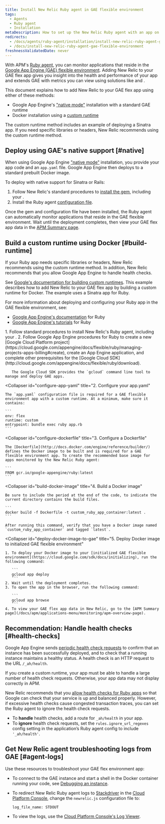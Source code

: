 ```yaml
---
title: Install New Relic Ruby agent in GAE flexible environment
tags:
  - Agents
  - Ruby agent
  - Installation
metaDescription: How to set up the New Relic Ruby agent with an app on the Google App Engine (GAE) flexible environment.
redirects:
  - /docs/agents/ruby-agent/installation/install-new-relic-ruby-agent-gae-flexible-environment
  - /docs/install-new-relic-ruby-agent-gae-flexible-environment
freshnessValidatedDate: never
---
```


With APM's [Ruby agent](/docs/agents/ruby-agent/getting-started/introduction-new-relic-ruby), you can monitor applications that reside in the [Google App Engine (GAE) flexible environment](https://cloud.google.com/appengine/docs/flexible/ruby/). Adding New Relic to your GAE flex app gives you insight into the health and performance of your app and extends GAE with metrics you can view using solutions like [<InlinePopover type="apm" />](/docs/apm) and [<InlinePopover type="browser" />](/docs/browser/new-relic-browser/getting-started/introduction-new-relic-browser).

This document explains how to add New Relic to your GAE flex app using either of these methods:

* Google App Engine's ["native mode"](/docs/accounts-partnerships/partnerships/google-cloud-platform-gcp/google-app-engine-environment#native-mode) installation with a standard GAE runtime
* Docker installation using a [custom runtime](https://cloud.google.com/appengine/docs/flexible/custom-runtimes/about-custom-runtimes)

The custom runtime method includes an example of deploying a Sinatra app. If you need specific libraries or headers, New Relic recommends using the custom runtime method.

## Deploy using GAE's native support [#native]

When using Google App Engine ["native mode"](/docs/accounts-partnerships/partnerships/google-cloud-platform-gcp/google-app-engine-environment#native-mode) installation, you provide your app code and an `app.yaml` file. Google App Engine then deploys to a standard prebuilt Docker image.

To deploy with native support for Sinatra or Rails:

1. Follow New Relic's standard procedures to [install the gem](/docs/agents/ruby-agent/installation/install-new-relic-ruby-agent#Installing_the_Gem), including your <InlinePopover type="licenseKey" />.
2. Install the Ruby agent [configuration file](/docs/agents/ruby-agent/installation/install-new-relic-ruby-agent#Configuration_file).

Once the gem and configuration file have been installed, the Ruby agent can automatically monitor applications that reside in the GAE flexible environment. Wait until the deployment completes, then view your GAE flex app data in the [APM Summary page](/docs/apm/applications-menu/monitoring/apm-overview-page).

## Build a custom runtime using Docker [#build-runtime]

<Callout variant="tip">
  If your Ruby app needs specific libraries or headers, New Relic recommends using the custom runtime method. In addition, New Relic recommends that you allow Google App Engine to handle health checks.
</Callout>

See [Google's documentation for building custom runtimes](https://cloud.google.com/appengine/docs/flexible/custom-runtimes/build). This example describes how to add New Relic to your GAE flex app by building a custom runtime for Docker. The example uses a Sinatra app for Ruby.

For more information about deploying and configuring your Ruby app in the GAE flexible environment, see:

* [Google App Engine's documentation](https://cloud.google.com/appengine/docs/flexible/ruby/) for Ruby
* [Google App Engine's tutorials](https://cloud.google.com/appengine/docs/flexible/ruby/tutorials) for Ruby

<CollapserGroup>
  <Collapser
    id="setup-gae"
    title="1. Set up the GAE project and install dependencies"
  >
    1. Follow standard procedures to install New Relic's Ruby agent, including your <InlinePopover type="licenseKey" />.
    2. Follow Google App Engine procedures for Ruby to create a new [Google Cloud Platform project](https://cloud.google.com/appengine/docs/flexible/ruby/managing-projects-apps-billing#create), create an App Engine application, and complete other prerequisites for the [Google Cloud SDK](http://cloud.google.com/appengine/docs/flexible/ruby/download).

       The Google Cloud SDK provides the `gcloud` command line tool to manage and deploy GAE apps.
  </Collapser>

  <Collapser
    id="configure-app-yaml"
    title="2. Configure your app.yaml"
  >
    The `app.yaml` configuration file is required for a GAE flexible environment app with a custom runtime. At a minimum, make sure it contains:

    ```
    env: flex
    runtime: custom
    entrypoint: bundle exec ruby app.rb
    ```
  </Collapser>

  <Collapser
    id="configure-dockerfile"
    title="3. Configure a Dockerfile"
  >
    The [Dockerfile](http://docs.docker.com/engine/reference/builder/) defines the Docker image to be built and is required for a GAE flexible environment app. To create the recommended base image for apps monitored by the New Relic Ruby agent:

    ```
    FROM gcr.io/google-appengine/ruby:latest
    ```
  </Collapser>

  <Collapser
    id="build-docker-image"
    title="4. Build a Docker image"
  >
    Be sure to include the period at the end of the code, to indicate the current directory contains the build files.

    ```
    docker build -f Dockerfile -t custom_ruby_app_container:latest .
    ```

    After running this command, verify that you have a Docker image named `custom_ruby_app_container` and tagged `latest`.
  </Collapser>

  <Collapser
    id="deploy-docker-image-to-gae"
    title="5. Deploy Docker image to initialized GAE flexible environment"
  >
    1. To deploy your Docker image to your [initialized GAE flexible environment](https://cloud.google.com/sdk/docs/initializing), run the following command:

       ```
       gcloud app deploy
       ```
    2. Wait until the deployment completes.
    3. To open the app in the browser, run the following command:

       ```
       gcloud app browse
       ```
    4. To view your GAE flex app data in New Relic, go to the [APM Summary page](/docs/apm/applications-menu/monitoring/apm-overview-page).
  </Collapser>
</CollapserGroup>

<InstallFeedback />

## Recommendation: Handle health checks [#health-checks]

Google App Engine sends [periodic health check requests](https://cloud.google.com/appengine/docs/flexible/ruby/how-instances-are-managed) to confirm that an instance has been successfully deployed, and to check that a running instance maintains a healthy status. A health check is an HTTP request to the URL `/_ah/health`.

If you create a custom runtime, your app must be able to handle a large number of health check requests. Otherwise, your app data may not display correctly in APM.

New Relic recommends that you [allow health checks for Ruby apps](https://cloud.google.com/appengine/docs/flexible/ruby/how-instances-are-managed#health_checking) so that Google can check that your service is up and balanced properly. However, if excessive health checks cause congested transaction traces, you can set the Ruby agent to ignore the health check requests.

* To <DoNotTranslate>**handle**</DoNotTranslate> health checks, add a route for `_ah/health` in your app.
* To <DoNotTranslate>**ignore**</DoNotTranslate> health check requests, set the `rules.ignore_url_regexes` config setting in the application’s Ruby agent config to include `'_ah/health'`.

## Get New Relic agent troubleshooting logs from GAE [#agent-logs]

Use these resources to troubleshoot your GAE flex environment app:

* To connect to the GAE instance and start a shell in the Docker container running your code, see [Debugging an instance](https://cloud.google.com/appengine/docs/flexible/go/debugging-an-instance).
* To redirect New Relic Ruby agent logs to [Stackdriver](http://cloud.google.com/logging/docs/view/logs_viewer_v2) in the [Cloud Platform Console](https://cloud.google.com/compute/docs/console), change the `newrelic.js` configuration file to:

  ```
  log_file_name: STDOUT
  ```
* To view the logs, use the [Cloud Platform Console's Log Viewer](https://cloud.google.com/appengine/docs/flexible/php/writing-application-logs).
